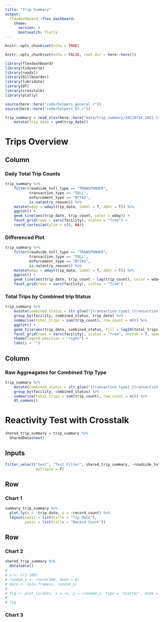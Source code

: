 ```yaml
---
title: "Trip Summary"
output:
  flexdashboard::flex_dashboard:
    theme: 
      version: 4
      bootswatch: flatly
---
```


```r
knitr::opts_chunk$set(echo = TRUE)
```

<!--#general comments===========================================================
#~~~~~~~~~~~~~~~~~~~~~~~~~~~~~~~~~~~~~~~~~~~~~~~~~~~~~~~~~~~~~~~~~~~~~~~~~~~~~~~
#
# This is [[insert description here - what it does/solve]]
#
# By: mike gaunt, michael.gaunt@wsp.com
#
# README: [[insert brief readme here]]
#-------- [[insert brief readme here]]
#
# *please use 80 character margins
# *please go to https://pkgs.rstudio.com/flexdashboard/articles/layouts.html
# to explore the different layouts available for the flexdashboard framework
#
#~~~~~~~~~~~~~~~~~~~~~~~~~~~~~~~~~~~~~~~~~~~~~~~~~~~~~~~~~~~~~~~~~~~~~~~~~~~ -->

<!--#library set-up=============================================================
#~~~~~~~~~~~~~~~~~~~~~~~~~~~~~~~~~~~~~~~~~~~~~~~~~~~~~~~~~~~~~~~~~~~~~~~~~~~ -->
```r
knitr::opts_chunk$set(echo = FALSE, root.dir = here::here())
```

<!--#library set-up=============================================================
#~~~~~~~~~~~~~~~~~~~~~~~~~~~~~~~~~~~~~~~~~~~~~~~~~~~~~~~~~~~~~~~~~~~~~~~~~~~~~~~
#content in this section should be removed if in production - ok for dev -->
```r
library(flexdashboard)
library(tidyverse)
library(readxl)
library(billboarder)
library(lubridate)
library(DT)
library(crosstalk)
library(plotly)
```

<!--#source helpers/utilities===================================================
#~~~~~~~~~~~~~~~~~~~~~~~~~~~~~~~~~~~~~~~~~~~~~~~~~~~~~~~~~~~~~~~~~~~~~~~~~~~~~~~
#content in this section should be removed if in production - ok for dev -->
```r
source(here::here("code/helpers_general.r"))
source(here::here("code/helpers_DT.r"))
```

<!--#source data================================================================
#~~~~~~~~~~~~~~~~~~~~~~~~~~~~~~~~~~~~~~~~~~~~~~~~~~~~~~~~~~~~~~~~~~~~~~~~~~~~~~~
#content in this section should be removed if in production - ok for dev 
#area to upload data with and to perform initial munging
#please add test data here so that others may use/unit test these scripts -->
```r
trip_summary = read_xlsx(here::here("data/trip_summary/20210716_2021_trip_summary.xlsx")) %>%  
    mutate(trip_date = ymd(trip_date))
```

<!--#SECTION NAME===============================================================
#use this header to make demarcations/section in code [delete this line]
#short description -->

Trips Overview
=====================================  
    
Column {data-width=600 .tabset .tabset-fade}
-------------------------------------
    
### Daily Total Trip Counts  
    
```r
trip_summary %>%  
    filter(roadside_toll_type == "TRANSPONDER", 
           transaction_type == "TOLL", 
           enforcement_type == "BYTAG", 
           is.na(entry_reason)) %>% 
    mutate(wday = wday(trip_date, label = T, abbr = T)) %>% 
    ggplot() + 
    geom_line(aes(trip_date, trip_count, color = wday)) + 
    facet_grid(rows = vars(facility), scales = "free") +
    coord_cartesian(ylim = c(0, NA))
```

### Differenced Plot  
```r
trip_summary %>%  
    filter(roadside_toll_type == "TRANSPONDER", 
           transaction_type == "TOLL", 
           enforcement_type == "BYTAG", 
           is.na(entry_reason)) %>% 
    mutate(wday = wday(trip_date, label = T, abbr = T)) %>% 
    ggplot() + 
    geom_line(aes(trip_date, trip_count - lag(trip_count), color = wday)) + 
    facet_grid(rows = vars(facility), scales = "free")
```

### Total Trips by Combined trip Status
```r
trip_summary %>%  
    mutate(combined_status = str_glue("{transaction_type}_{transaction_category}_{enforcement_type}")) %>% 
    group_by(facility, combined_status, trip_date) %>%  
    summarise(total_trips = sum(trip_count), row_count = n()) %>% 
    ggplot() + 
    geom_tile(aes(trip_date, combined_status, fill = log10(total_trips))) + 
    facet_grid(rows = vars(facility), scales = "free", shrink = T, space = "free_y") +
    theme(legend.position = "right") + 
    labs(y = "")

```

   
Column {data-width=400}
-------------------------------------
   
### Raw Aggreagates for Combined Trip Type

```r
trip_summary %>%  
    mutate(combined_status = str_glue("{transaction_type}_{transaction_category}_{enforcement_type}")) %>% 
    group_by(facility, combined_status) %>%  
    summarise(total_trips = sum(trip_count), row_count = n()) %>%  
    dt_common()
```   
 

Reactivity Test with Crosstalk {data-orientation=rows}
=====================================    

```r
shared_trip_summary = trip_summary %>%  
  SharedData$new()
```


Inputs {.sidebar}
-------------------------------------

```r
filter_select("test", "Test Filter", shared_trip_summary, ~roadside_toll_type, 
              multiple = F)
```

   
Row {data-height=600}
-------------------------------------

### Chart 1

```r
summary_trip_summary %>%  
  plot_ly(x = ~trip_date, y = ~record_count) %>%  
  layout(xaxis = list(title = "Tip Date"), 
         yaxis = list(title = "Record Count"))

```

Row {data-height=400}
-------------------------------------
   
### Chart 2

```r
shared_trip_summary %>%  
  datatable()
# 
# x <- c(1:100)
# random_y <- rnorm(100, mean = 0)
# data <- data.frame(x, random_y)
# 
# fig <- plot_ly(data, x = ~x, y = ~random_y, type = 'scatter', mode = 'lines')
# 
# fig

```   
    
### Chart 3

```r
```



























<!--end-->
